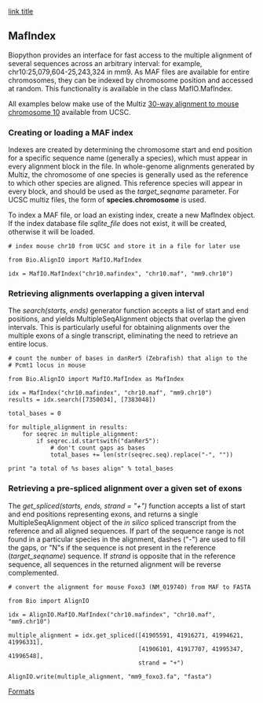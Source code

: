 [http://www.example.com link title][[Category:Formats|Formats]]

==MafIndex==
Biopython provides an interface for fast access to the multiple alignment of several sequences across an arbitrary interval: for example, chr10:25,079,604-25,243,324 in mm9.  As MAF files are available for entire chromosomes, they can be indexed by chromosome position and accessed at random.  This functionality is available in the class MafIO.MafIndex.

All examples below make use of the Multiz [http://hgdownload.cse.ucsc.edu/goldenPath/currentGenomes/Mus_musculus/multiz30way/maf/chr10.maf.gz 30-way alignment to mouse chromosome 10] available from UCSC.

===Creating or loading a MAF index===

Indexes are created by determining the chromosome start and end position for a specific sequence name (generally a species), which must appear in every alignment block in the file.  In whole-genome alignments generated by Multiz, the chromosome of one species is generally used as the reference to which other species are aligned.  This reference species will appear in every block, and should be used as the ''target_seqname'' parameter.  For UCSC multiz files, the form of '''species.chromosome''' is used.

To index a MAF file, or load an existing index, create a new MafIndex object.  If the index database file ''sqlite_file'' does not exist, it will be created, otherwise it will be loaded.

<pre>
# index mouse chr10 from UCSC and store it in a file for later use

from Bio.AlignIO import MafIO.MafIndex

idx = MafIO.MafIndex("chr10.mafindex", "chr10.maf", "mm9.chr10")
</pre>

===Retrieving alignments overlapping a given interval===

The ''search(starts, ends)'' generator function accepts a list of start and end positions, and yields MultipleSeqAlignment objects that overlap the given intervals.  This is particularly useful for obtaining alignments over the multiple exons of a single transcript, eliminating the need to retrieve an entire locus.

<pre>
# count the number of bases in danRer5 (Zebrafish) that align to the
# Pcmt1 locus in mouse

from Bio.AlignIO import MafIO.MafIndex as MafIndex

idx = MafIndex("chr10.mafindex", "chr10.maf", "mm9.chr10")
results = idx.search([7350034], [7383048])

total_bases = 0

for multiple_alignment in results:
    for seqrec in multiple_alignment:
        if seqrec.id.startswith("danRer5"):
            # don't count gaps as bases
            total_bases += len(str(seqrec.seq).replace("-", ""))

print "a total of %s bases align" % total_bases
</pre>

===Retrieving a pre-spliced alignment over a given set of exons===

The ''get_spliced(starts, ends, strand = "+")'' function accepts a list of start and end positions representing exons, and returns a single MultipleSeqAlignment object of the ''in silico'' spliced transcript from the reference and all aligned sequences.  If part of the sequence range is not found in a particular species in the alignment, dashes ("-") are used to fill the gaps, or "N"s if the sequence is not present in the reference (''target_seqname'') sequence.  If ''strand'' is opposite that in the reference sequence, all sequences in the returned alignment will be reverse complemented.

<pre>
# convert the alignment for mouse Foxo3 (NM_019740) from MAF to FASTA

from Bio import AlignIO

idx = AlignIO.MafIO.MafIndex("chr10.mafindex", "chr10.maf", "mm9.chr10")

multiple_alignment = idx.get_spliced([41905591, 41916271, 41994621, 41996331],
                                     [41906101, 41917707, 41995347, 41996548],
                                     strand = "+")

AlignIO.write(multiple_alignment, "mm9_foxo3.fa", "fasta")
</pre>